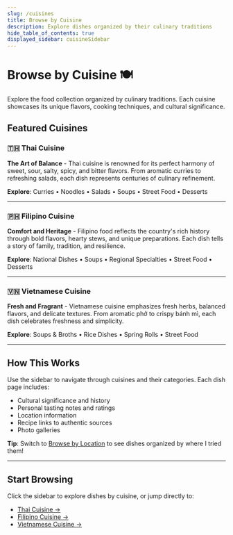 ```yaml
---
slug: /cuisines
title: Browse by Cuisine
description: Explore dishes organized by their culinary traditions
hide_table_of_contents: true
displayed_sidebar: cuisineSidebar
---
```


# Browse by Cuisine 🍽️

Explore the food collection organized by culinary traditions. Each cuisine showcases its unique flavors, cooking techniques, and cultural significance.

## Featured Cuisines

### 🇹🇭 Thai Cuisine
**The Art of Balance** - Thai cuisine is renowned for its perfect harmony of sweet, sour, salty, spicy, and bitter flavors. From aromatic curries to refreshing salads, each dish represents centuries of culinary refinement.

**Explore**: Curries • Noodles • Salads • Soups • Street Food • Desserts

---

### 🇵🇭 Filipino Cuisine
**Comfort and Heritage** - Filipino food reflects the country's rich history through bold flavors, hearty stews, and unique preparations. Each dish tells a story of family, tradition, and resilience.

**Explore**: National Dishes • Soups • Regional Specialties • Street Food • Desserts

---

### 🇻🇳 Vietnamese Cuisine
**Fresh and Fragrant** - Vietnamese cuisine emphasizes fresh herbs, balanced flavors, and delicate textures. From aromatic phở to crispy bánh mì, each dish celebrates freshness and simplicity.

**Explore**: Soups & Broths • Rice Dishes • Spring Rolls • Street Food

---

## How This Works

Use the sidebar to navigate through cuisines and their categories. Each dish page includes:
- Cultural significance and history
- Personal tasting notes and ratings
- Location information
- Recipe links to authentic sources
- Photo galleries

**Tip**: Switch to [Browse by Location](/locations) to see dishes organized by where I tried them!

---

## Start Browsing

Click the sidebar to explore dishes by cuisine, or jump directly to:
- [Thai Cuisine →](/cuisines/pad-thai)
- [Filipino Cuisine →](/cuisines/adobo)
- [Vietnamese Cuisine →](/cuisines/pho-bo)
